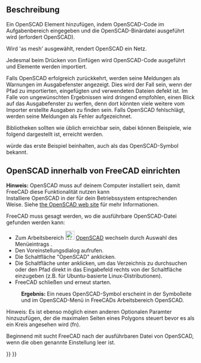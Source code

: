 <languages/>

{{Docnav/de
|[[OpenSCAD_ExplodeGroup/de|GruppeSprengen]]
|[[OpenSCAD_MeshBoolean/de|BoolescheNetzOperation]]
|[[OpenSCAD_Workbench/de|OpenSCAD]]
|IconL=OpenSCAD_ExplodeGroup.svg
|IconR=OpenSCAD_MeshBoolean.svg
|IconC=Workbench_OpenSCAD.svg
}}

{{GuiCommand/de
|Name=OpenSCAD AddOpenSCADElement
|Name/de=OpenSCAD OpenSCADElementHinzufügen
|Empty=1
|MenuLocation=OpenSCAD -> OpenSCAD Element hinzufügen
|Workbenches=[[OpenSCAD_Workbench/de|OpenSCAD]]
}}

<span id="Description"></span>
==Beschreibung==

Ein OpenSCAD Element hinzufügen, indem OpenSCAD-Code im Aufgabenbereich eingegeben und die OpenSCAD-Binärdatei ausgeführt wird (erfordert OpenSCAD). 

Wird 'as mesh' ausgewählt, rendert OpenSCAD ein Netz. 

Jedesmal beim Drücken von Einfügen wird OpenSCAD-Code ausgeführt und Elemente werden importiert.

Falls OpenSCAD erfolgreich zurückkehrt, werden seine Meldungen als Warnungen im Ausgabefenster angezeigt. Dies wird der Fall sein, wenn der Pfad zu importierten, eingefügten und verwendeten Dateien defekt ist. Im Falle von ungewünschten Ergebnissen wird dringend empfohlen, einen Blick auf das Ausgabefenster zu werfen, denn dort könnten viele weitere vom Importer erstellte Ausgaben zu finden sein. Falls OpenSCAD fehlschlägt, werden seine Meldungen als Fehler aufgezeichnet.

Bibliotheken sollten wie üblich erreichbar sein, dabei können Beispiele, wie folgend dargestellt ist, erreicht werden.

{{Code|code=
include <../examples/example001.scad>;
}}

würde das erste Beispiel beinhalten, auch als das OpenSCAD-Symbol bekannt.

<span id="Setup_OpenSCAD_within_FreeCAD"></span>
==OpenSCAD innerhalb von FreeCAD einrichten==

'''Hinweis:''' OpenSCAD muss auf deinem Computer installiert sein, damit FreeCAD diese Funktionalität nutzen kann<br/>
Installiere OpenSCAD in der für dein Betriebssystem entsprechenden Weise. Siehe [https://www.openscad.org/ the OpenSCAD web site] für mehr Informationen.

FreeCAD muss gesagt werden, wo die ausführbare OpenSCAD-Datei gefunden werden kann:
* Zum Arbeitsbereich [[Image:Workbench_OpenSCAD.svg|24px]] [[OpenSCAD_Workbench/de|OpenSCAD]] wechseln durch Auswahl des Menüeintrags {{MenuCommand|Ansicht → Arbeitsbereich → OpenSCAD}}.
* Den Voreinstellungsdialog aufrufen.{{MenuCommand|Bearbeiten → Einstellungen...}}
* Die Schaltfläche "OpenSCAD" anklicken.
* Die Schaltfläche {{Button|...}} unter {{MenuCommand|General Settings → General OpenSCAD Settings → OpenSCAD executable}} anklicken, um das Verzeichnis zu durchsuchen oder den Pfad direkt in das Eingabefeld rechts von der Schaltfläche einzugeben (z.B. {{incode|/usr/bin/openscad}} für Ubuntu-basierte Linux-Distributionen).
* FreeCAD schließen und erneut starten.
: '''Ergebnis:''' Ein neues OpenSCAD-Symbol erscheint in der Symbolleite und im OpenSCAD-Menü in FreeCADs Arbeitsbereich OpenSCAD.

Hinweis: Es ist ebenso möglich einen anderen Optionalen Paramter hinzuzufügen, der die maximalen Seiten eines Polygons steuert bevor es als ein Kreis angesehen wird (fn).

Beginnend mit {{VersionPlus/de|0.14}} sucht FreeCAD nach der ausführbaren Datei von OpenSCAD, wenn die oben genannte Einstellung leer ist.    


{{Docnav/de
|[[OpenSCAD_ExplodeGroup/de|GruppeSprengen]]
|[[OpenSCAD_MeshBoolean/de|BoolescheNetzOperation]]
|[[OpenSCAD_Workbench/de|OpenSCAD]]
|IconL=OpenSCAD_ExplodeGroup.svg
|IconR=OpenSCAD_MeshBoolean.svg
|IconC=Workbench_OpenSCAD.svg
}}

{{OpenSCAD_Tools_navi{{#translation:}}}}
{{Userdocnavi{{#translation:}}}}